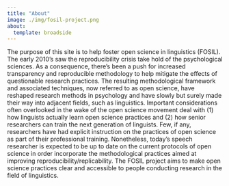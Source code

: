 ```yaml
---
title: "About"
image: ./img/fosil-project.png
about:
  template: broadside
---
```



The purpose of this site is to help foster open science in linguistics (FOSIL).
The early 2010's saw the reproducibility crisis take hold of the psychological sciences. 
As a consequence, there's been a push for increased transparency and reproducible methodology to help mitigate the effects of questionable research practices. 
The resulting methodological framework and associated techniques, now referred to as open science, have reshaped research methods in psychology and have slowly but surely made their way into adjacent fields, such as linguistics.
Important considerations often overlooked in the wake of the open science movement deal with (1) how linguists actually learn open science practices and (2) how senior researchers can train the next generation of linguists.
Few, if any, researchers have had explicit instruction on the practices of open science as part of their professional training.
Nonetheless, today's speech researcher is expected to be up to date on the current protocols of open science in order incorporate the methodological practices aimed at improving reproducibility/replicability. 
The FOSIL project aims to make open science practices clear and accessible to people conducting research in the field of linguistics. 



